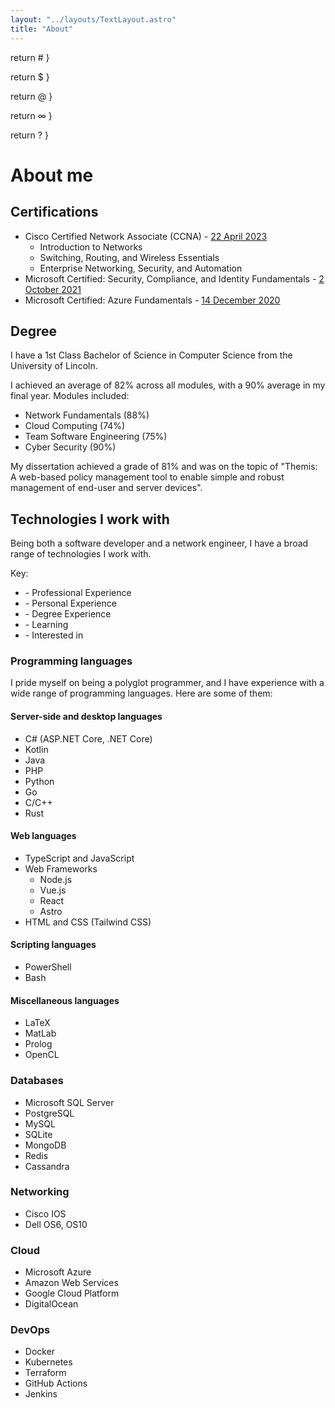 ```yaml
---
layout: "../layouts/TextLayout.astro"
title: "About"
---
```


  return <span class="text-red-500">#</span>
}

  return <span class="text-green-500">$</span>
}

  return <span class="text-purple-500">@</span>
}

  return <span class="text-yellow-500">∞</span>
}

  return <span class="text-cyan-500">?</span>
}

# About me

## Certifications

- Cisco Certified Network Associate (CCNA) - [22 April 2023](https://www.credly.com/badges/2762c6b2-0ef0-47e1-a5d4-cc8c655a5dbf/public_url)
  - Introduction to Networks
  - Switching, Routing, and Wireless Essentials
  - Enterprise Networking, Security, and Automation
- Microsoft Certified: Security, Compliance, and Identity Fundamentals - [2 October 2021](https://www.credly.com/badges/10555523-19a3-4896-b2c7-e50eafdc420c/public_url)
- Microsoft Certified: Azure Fundamentals - [14 December 2020](https://www.credly.com/badges/d4724336-07bc-4bcc-8483-edfb9468b604/public_url)

## Degree

I have a 1st Class Bachelor of Science in Computer Science from the University of Lincoln.

I achieved an average of 82% across all modules, with a 90% average in my final year. Modules included:

- Network Fundamentals (88%)
- Cloud Computing (74%)
- Team Software Engineering (75%)
- Cyber Security (90%)

My dissertation achieved a grade of 81% and was on the topic of "Themis: A web-based policy management tool to enable simple and robust management of end-user and server devices".

## Technologies I work with

Being both a software developer and a network engineer, I have a broad range of technologies I work with.

Key:

- <Professional /> - Professional Experience
- <Personal /> - Personal Experience
- <Academic /> - Degree Experience
- <Learning /> - Learning
- <Interested /> - Interested in

### Programming languages

I pride myself on being a polyglot programmer, and I have experience with a wide range of programming languages. Here are some of them:

#### Server-side and desktop languages

- C# (ASP.NET Core, .NET Core) <Professional />
- Kotlin <Personal />
- Java <Personal />
- PHP <Personal />
- Python <Academic />
- Go <Academic />
- C/C++ <Academic />
- Rust <Learning />

#### Web languages

- TypeScript and JavaScript <Professional /> <Personal />
- Web Frameworks
  - Node.js <Professional /> <Personal />
  - Vue.js <Professional /> <Personal />
  - React <Personal />
  - Astro <Personal /> <Learning />
- HTML and CSS (Tailwind CSS) <Professional /> <Personal />

#### Scripting languages

- PowerShell <Professional />
- Bash <Personal />

#### Miscellaneous languages

- LaTeX <Personal /> <Academic />
- MatLab <Academic />
- Prolog <Academic />
- OpenCL <Academic />

### Databases

- Microsoft SQL Server <Professional />
- PostgreSQL <Professional /> <Personal />
- MySQL <Personal />
- SQLite <Personal />
- MongoDB <Personal />
- Redis <Professional /> <Personal />
- Cassandra <Personal />

### Networking

- Cisco IOS <Professional /> <Academic />
- Dell OS6, OS10 <Professional />

### Cloud

- Microsoft Azure <Professional />
- Amazon Web Services <Professional />
- Google Cloud Platform <Academic />
- DigitalOcean <Professional /> <Personal />

### DevOps

- Docker <Professional /> <Personal />
- Kubernetes <Professional /> <Personal />
- Terraform <Professional /> <Personal />
- GitHub Actions <Professional /> <Personal />
- Jenkins <Personal />
